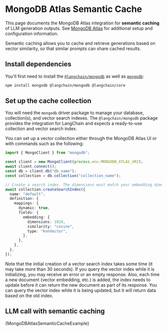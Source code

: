 # MongoDB Atlas Semantic Cache

This page documents the MongoDB Atlas integration for **semantic caching** of LLM generation outputs. See [MongoDB Atlas](docs/integrations/vectorstores/mongodb_atlas) for additional setup and configuration information.

Semantic caching allows you to cache and retrieve generations based on vector similarity, so that similar prompts can share cached results.

## Install dependencies

You'll first need to install the [`@langchain/mongodb`](https://www.npmjs.com/package/@langchain/mongodb) as well as [`mongodb`](https://www.npmjs.com/package/mongodb):


<IntegrationInstallTooltip></IntegrationInstallTooltip>

```bash npm2yarn
npm install mongodb @langchain/mongodb @langchain/core
```

## Set up the cache collection

You will need the `mongodb` driver package to manage your database, collection(s), and vector search indexes. The `@langchain/mongodb` package provides the integration for LangChain and expects a ready-to-use collection and vector search index.

You can set up a vector collection either through the MongoDB Atlas UI or with commands such as the following:

```typescript
import { MongoClient } from "mongodb";

const client = new MongoClient(process.env.MONGODB_ATLAS_URI);
await client.connect();
const db = client.db("db_name");
const collection = db.collection("collection_name");

// Create a search index. The dimensions must match your embedding dimensions.
await collection.createSearchIndex({
  name: "default",
  definition: {
    mappings: {
      dynamic: true,
      fields: {
        embedding: {
          dimensions: 1024,
          similarity: "cosine",
          type: "knnVector",
        },
      },
    },
  },
});
```

Note that the initial creation of a vector search index takes some time (it may take more than 30 seconds). If you query the vector index while it is initializing, you may receive an error or an empty response. Also, each time a new document (vector embedding, etc.) is added, the index needs to update before it can return the new document as part of its response. You can query the vector index while it is being updated, but it will return data based on the old index.

## LLM call with semantic caching



<CodeBlock language="typescript">{MongoDBAtlasSemanticCacheExample}</CodeBlock>
